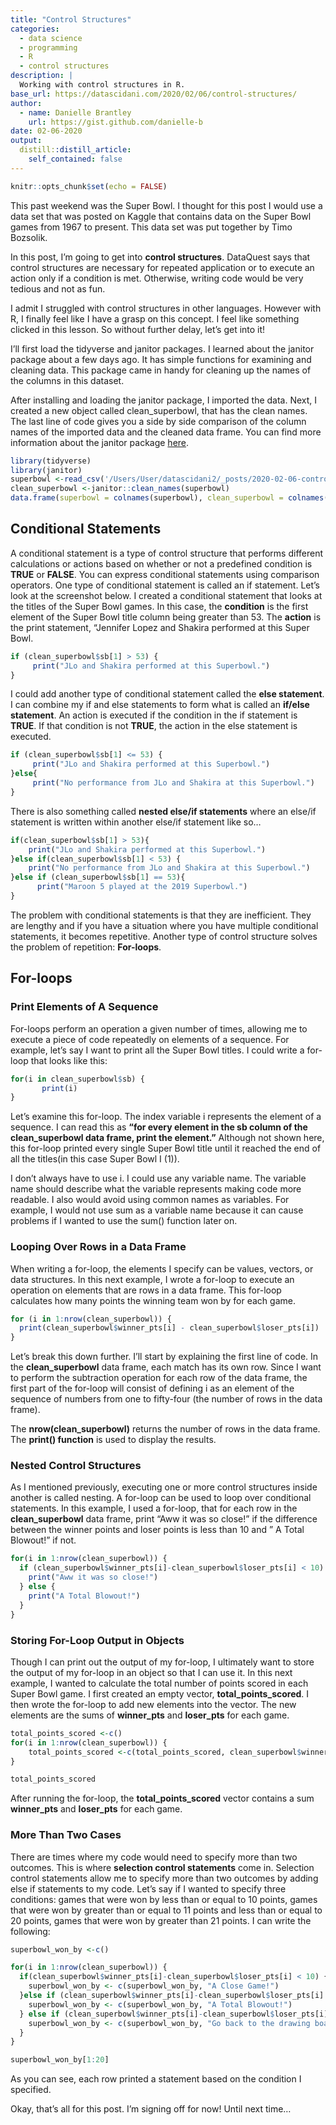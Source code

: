 ```yaml
---
title: "Control Structures"
categories:
  - data science 
  - programming
  - R
  - control structures
description: |
  Working with control structures in R.
base_url: https://datascidani.com/2020/02/06/control-structures/
author:
  - name: Danielle Brantley
    url: https://gist.github.com/danielle-b
date: 02-06-2020
output:
  distill::distill_article:
    self_contained: false
---
```

<style>
    pre code {
      white-space: pre-wrap;
    }
</style>

```r
knitr::opts_chunk$set(echo = FALSE)
```

This past weekend was the Super Bowl. I thought for this post I would use a data set that was posted on Kaggle that contains data on the Super Bowl games from 1967 to present. This data set was put together by Timo Bozsolik.

In this post, I’m going to get into **control structures**. DataQuest says that control structures are necessary for repeated application or to execute an action only if a condition is met. Otherwise, writing code would be very tedious and not as fun.

I admit I struggled with control structures in other languages. However with R, I finally feel like I have a grasp on this concept. I feel like something clicked in this lesson. So without further delay, let’s get into it!

I'll first load the tidyverse and janitor packages. I learned about the janitor package about a few days ago. It has simple functions for examining and cleaning data. This package came in handy for cleaning up the names of the columns in this dataset.

After installing and loading the janitor package, I imported the data. Next, I created a new object called clean_superbowl, that has the clean names. The last line of code gives you a side by side comparison of the column names of the imported data and the cleaned data frame. You can find more information about the janitor package [here](https://garthtarr.github.io/meatR/janitor.html).


```r
library(tidyverse)
library(janitor)
superbowl <-read_csv('/Users/User/datascidani2/_posts/2020-02-06-control-structures/superbowl.csv')
clean_superbowl <-janitor::clean_names(superbowl)
data.frame(superbowl = colnames(superbowl), clean_superbowl = colnames(clean_superbowl))
```

## Conditional Statements

A conditional statement is a type of control structure that performs different calculations or actions based on whether or not a predefined condition is **TRUE** or **FALSE**. You can express conditional statements using comparison operators. One type of conditional statement is called an if statement. Let’s look at the screenshot below. I created a conditional statement that looks at the titles of the Super Bowl games. In this case, the **condition** is the first element of the Super Bowl title column being greater than 53. The **action** is the print statement, “Jennifer Lopez and Shakira performed at this Super Bowl.

```r
if (clean_superbowl$sb[1] > 53) {
     print("JLo and Shakira performed at this Superbowl.")
}
```

I could add another type of conditional statement called the **else statement**. I can combine my if and else statements to form what is called an **if/else statement**. An action is executed if the condition in the if statement is **TRUE**. If that condition is not **TRUE**, the action in the else statement is executed.

```r
if (clean_superbowl$sb[1] <= 53) {
     print("JLo and Shakira performed at this Superbowl.")
}else{
     print("No performance from JLo and Shakira at this Superbowl.")
}
```

There is also something called **nested else/if statements** where an else/if statement is written within another else/if statement like so…

```r
if(clean_superbowl$sb[1] > 53){
    print("JLo and Shakira performed at this Superbowl.")
}else if(clean_superbowl$sb[1] < 53) {
    print("No performance from JLo and Shakira at this Superbowl.")
}else if (clean_superbowl$sb[1] == 53){
      print("Maroon 5 played at the 2019 Superbowl.")
}
```

The problem with conditional statements is that they are inefficient. They are lengthy and if you have a situation where you have multiple conditional statements, it becomes repetitive. Another type of control structure solves the problem of repetition: **For-loops**.

## For-loops

### Print Elements of A Sequence

For-loops perform an operation a given number of times, allowing me to execute a piece of code repeatedly on elements of a sequence. For example, let’s say I want to print all the Super Bowl titles. I could write a for-loop that looks like this:

```r
for(i in clean_superbowl$sb) {
       print(i)
}
```

Let’s examine this for-loop. The index variable i represents the element of a sequence. I can read this as **“for every element in the sb column of the clean_superbowl data frame, print the element.”** Although not shown here, this for-loop printed every single Super Bowl title until it reached the end of all the titles(in this case Super Bowl I (1)).

I don’t always have to use i. I could use any variable name. The variable name should describe what the variable represents making code more readable. I also would avoid using common names as variables. For example, I would not use sum as a variable name because it can cause problems if I wanted to use the sum() function later on.

### Looping Over Rows in a Data Frame

When writing a for-loop, the elements I specify can be values, vectors, or data structures. In this next example, I wrote a for-loop to execute an operation on elements that are rows in a data frame. This for-loop calculates how many points the winning team won by for each game.

```r
for (i in 1:nrow(clean_superbowl)) {
  print(clean_superbowl$winner_pts[i] - clean_superbowl$loser_pts[i])
}
```

Let’s break this down further. I’ll start by explaining the first line of code. In the **clean_superbowl** data frame, each match has its own row. Since I want to perform the subtraction operation for each row of the data frame, the first part of the for-loop will consist of defining i as an element of the sequence of numbers from one to fifty-four (the number of rows in the data frame).

The **nrow(clean_superbowl)** returns the number of rows in the data frame. The **print() function** is used to display the results.

### Nested Control Structures

As I mentioned previously, executing one or more control structures inside another is called nesting. A for-loop can be used to loop over conditional statements. In this example, I used a for-loop, that for each row in the **clean_superbowl** data frame, print “Aww it was so close!” if the difference between the winner points and loser points is less than 10 and ” A Total Blowout!” if not.

```r
for(i in 1:nrow(clean_superbowl)) {
  if (clean_superbowl$winner_pts[i]-clean_superbowl$loser_pts[i] < 10) {
    print("Aww it was so close!")
  } else { 
    print("A Total Blowout!")
  }
}
```

### Storing For-Loop Output in Objects

Though I can print out the output of my for-loop, I ultimately want to store the output of my for-loop in an object so that I can use it. In this next example, I wanted to calculate the total number of points scored in each Super Bowl game. I first created an empty vector, **total_points_scored**. I then wrote the for-loop to add new elements into the vector. The new elements are the sums of **winner_pts** and **loser_pts** for each game.

```r
total_points_scored <-c()
for(i in 1:nrow(clean_superbowl)) {
    total_points_scored <-c(total_points_scored, clean_superbowl$winner_pts[i]+ clean_superbowl$loser_pts[i])
}

total_points_scored
```

After running the for-loop, the **total_points_scored** vector contains a sum **winner_pts** and **loser_pts** for each game.

### More Than Two Cases

There are times where my code would need to specify more than two outcomes. This is where **selection control statements** come in. Selection control statements allow me to specify more than two outcomes by adding else if statements to my code. Let’s say if I wanted to specify three conditions: games that were won by less than or equal to 10 points, games that were won by greater than or equal to 11 points and less than or equal to 20 points, games that were won by greater than 21 points. I can write the following:

```r
superbowl_won_by <-c()

for(i in 1:nrow(clean_superbowl)) {
  if(clean_superbowl$winner_pts[i]-clean_superbowl$loser_pts[i] < 10) {
    superbowl_won_by <- c(superbowl_won_by, "A Close Game!")
  }else if (clean_superbowl$winner_pts[i]-clean_superbowl$loser_pts[i] >= 11 & clean_superbowl$winner_pts[i]-clean_superbowl$loser_pts[i] <= 20){
    superbowl_won_by <- c(superbowl_won_by, "A Total Blowout!")
  } else if (clean_superbowl$winner_pts[i]-clean_superbowl$loser_pts[i] > 21){
    superbowl_won_by <- c(superbowl_won_by, "Go back to the drawing board!")
  }
}

superbowl_won_by[1:20]
```

As you can see, each row printed a statement based on the condition I specified.

Okay, that’s all for this post. I’m signing off for now! Until next time…